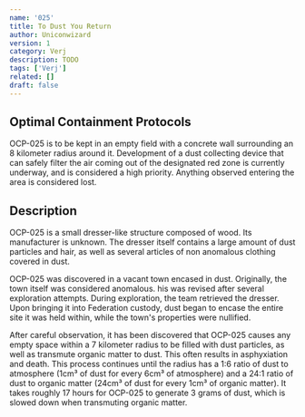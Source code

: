 ```yaml
---
name: '025'
title: To Dust You Return
author: Uniconwizard
version: 1
category: Verj
description: TODO
tags: ['Verj']
related: []
draft: false
---
```


## Optimal Containment Protocols
OCP-025 is to be kept in an empty field with a concrete wall surrounding an 8 kilometer radius around it.
Development of a dust collecting device that can safely filter the air coming out of the designated red zone is currently underway,
and is considered a high priority. Anything observed entering the area is considered lost.

## Description
OCP-025 is a small dresser-like structure composed of wood. Its manufacturer is unknown.
The dresser itself contains a large amount of dust particles and hair, as well as several articles of non anomalous clothing covered in dust.

OCP-025 was discovered in a vacant town encased in dust. Originally, the town itself was considered anomalous. his was revised after several exploration attempts.
During exploration, the team retrieved the dresser.
Upon bringing it into Federation custody, dust began to encase the entire site it was held within, while the town's properties were nullified.

After careful observation, it has been discovered that OCP-025 causes any empty space within a 7 kilometer radius to be filled with dust particles,
as well as transmute organic matter to dust. This often results in asphyxiation and death.
This process continues until the radius has a 1:6 ratio of dust to atmosphere (1cm&sup3; of dust for every 6cm&sup3; of atmosphere)
and a 24:1 ratio of dust to organic matter (24cm&sup3; of dust for every 1cm&sup3; of organic matter).
It takes roughly 17 hours for OCP-025 to generate 3 grams of dust, which is slowed down when transmuting organic matter.

